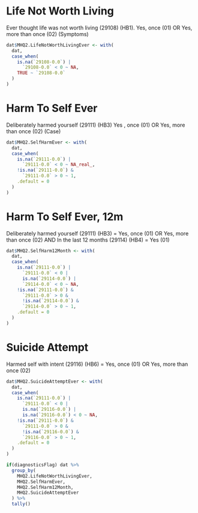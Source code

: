 # Life Not Worth Living
Ever thought life was not worth living (29108) (HB1). Yes, once (01) OR Yes, more than once (02) (Symptoms)

```r

dat$MHQ2.LifeNotWorthLivingEver <- with(
  dat,
  case_when(
    is.na(`29108-0.0`) |
      `29108-0.0` < 0 ~ NA,
    TRUE ~ `29108-0.0`
  )
)

```

# Harm To Self Ever
Deliberately harmed yourself (29111) (HB3) Yes , once (01) OR Yes, more than once (02) (Case)

```r

dat$MHQ2.SelfHarmEver <- with(
  dat,
  case_when(
    is.na(`29111-0.0`) |
      `29111-0.0` < 0 ~ NA_real_,
    !is.na(`29111-0.0`) &
      `29111-0.0` > 0 ~ 1,
    .default = 0
  )
)

```

# Harm To Self Ever, 12m
Deliberately harmed yourself (29111) (HB3) = Yes, once (01) OR Yes, more than once (02) AND In the last 12 months (29114) (HB4) = Yes (01)

```r

dat$MHQ2.SelfHarm12Month <- with(
  dat,
  case_when(
    is.na(`29111-0.0`) |
      `29111-0.0` < 0 |
      is.na(`29114-0.0`) |
      `29114-0.0` < 0 ~ NA,
    !is.na(`29111-0.0`) &
      `29111-0.0` > 0 &
      !is.na(`29114-0.0`) &
      `29114-0.0` > 0 ~ 1,
    .default = 0
  )
)

```

# Suicide Attempt
Harmed self with intent (29116) (HB6) = Yes, once (01) OR Yes, more than once (02)

```r

dat$MHQ2.SuicideAttemptEver <- with(
  dat,
  case_when(
    is.na(`29111-0.0`) |
      `29111-0.0` < 0 |
      is.na(`29116-0.0`) |
      is.na(`29116-0.0`) < 0 ~ NA,
    !is.na(`29111-0.0`) &
      `29111-0.0` > 0 &
      !is.na(`29116-0.0`) &
      `29116-0.0` > 0 ~ 1,
    .default = 0
  )
)

if(diagnosticsFlag) dat %>%
  group_by(
    MHQ2.LifeNotWorthLivingEver,
    MHQ2.SelfHarmEver,
    MHQ2.SelfHarm12Month,
    MHQ2.SuicideAttemptEver
  ) %>%
  tally()

```
